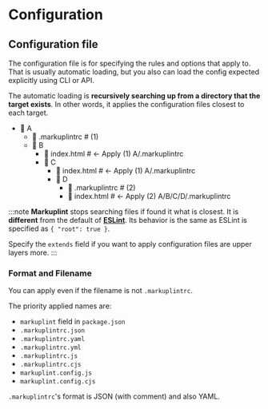 
# Configuration

## Configuration file

The configuration file is for specifying the rules and options that apply to. That is usually automatic loading, but you also can load the config expected explicitly using CLI or API.

The automatic loading is **recursively searching up from a directory that the target exists**. In other words, it applies the configuration files closest to each target.

<FileTree>

- 📂 A
  - 📄 .markuplintrc # (1)
  - 📂 B
    - 📄 index.html # <- Apply (1) A/.markuplintrc
    - 📂 C
      - 📄 index.html # <- Apply (1) A/.markuplintrc
      - 📂 D
        - 📄 .markuplintrc # (2)
        - 📄 index.html # <- Apply (2) A/B/C/D/.markuplintrc

</FileTree>

:::note
**Markuplint** stops searching files if found it what is closest. It is **different** from the default of [**ESLint**](https://eslint.org/docs/latest/user-guide/configuring/configuration-files#cascading-and-hierarchy). Its behavior is the same as ESLint is specified as `{ "root": true }`.

Specify the `extends` field if you want to apply configuration files are upper layers more.
:::

### Format and Filename

You can apply even if the filename is not `.markuplintrc`.

The priority applied names are:

- `markuplint` field in `package.json`
- `.markuplintrc.json`
- `.markuplintrc.yaml`
- `.markuplintrc.yml`
- `.markuplintrc.js`
- `.markuplintrc.cjs`
- `markuplint.config.js`
- `markuplint.config.cjs`

`.markuplintrc`'s format is JSON (with comment) and also YAML.
